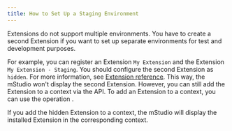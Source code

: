 ```yaml
---
title: How to Set Up a Staging Environment
---
```



Extensions do not support multiple environments.
You have to create a second Extension if you want to set up separate environments for test and development purposes.

For example, you can register an Extension `My Extension` and the Extension `My Extension - Staging`.
You should configure the second Extension as `hidden`.
For more information, see [Extension reference](../../reference/extensions).
This way, the mStudio won't display the second Extension.
However, you can still add the Extension to a context via the API.
To add an Extension to a context, you can use the operation <OperationLink operation="extension-create-extension-instance" />.

If you add the hidden Extension to a context, the mStudio will display the installed Extension in the corresponding context.
